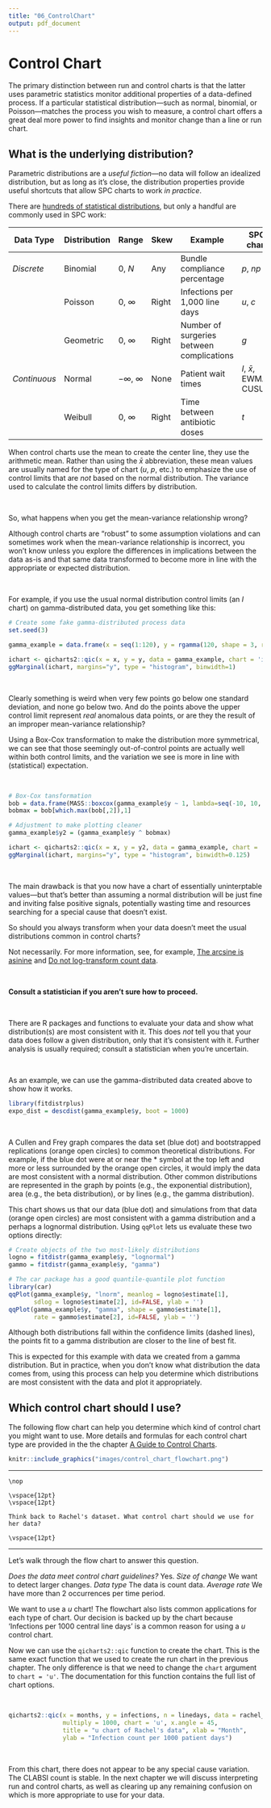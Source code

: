 ```yaml
---
title: "06_ControlChart"
output: pdf_document
---
```


# Control Chart {#control_chart}

The primary distinction between run and control charts is that the latter uses parametric statistics monitor additional properties of a data-defined process. If a particular statistical distribution---such as normal, binomial, or Poisson---matches the process you wish to measure, a control chart offers a great deal more power to find insights and monitor change than a line or run chart.  


## What is the underlying distribution? {#distribution}

Parametric distributions are a *useful fiction*---no data will follow an idealized distribution, but as long as it's close, the distribution properties provide useful shortcuts that allow SPC charts to work *in practice*.

There are [hundreds of statistical distributions](https://en.wikipedia.org/wiki/List_of_probability_distributions), but only a handful are commonly used in SPC work:  

| Data Type | Distribution | Range | Skew | Example | SPC chart |
| --------- | ------------ | ----- | ---- | ------- | --------- |
| *Discrete* | Binomial | 0, $N$ | Any | Bundle compliance percentage | *p*, *np* | 
| | Poisson | 0, $\infty$ | Right | Infections per 1,000 line days | *u*, *c* | 
| | Geometric | 0, $\infty$ | Right | Number of surgeries between complications | *g* | 
| *Continuous* | Normal | $-\infty$, $\infty$ | None | Patient wait times | *I*, $\bar{x}$, EWMA, CUSUM | 
| | Weibull | 0, $\infty$ | Right | Time between antibiotic doses | *t* | 


When control charts use the mean to create the center line, they use the arithmetic mean. Rather than using the $\bar{x}$ abbreviation, these mean values are usually named for the type of chart (*u*, *p*, etc.) to emphasize the use of control limits that are *not* based on the normal distribution. The variance used to calculate the control limits differs by distribution.   

<br>
\vspace{12pt}

So, what happens when you get the mean-variance relationship wrong?

Although control charts are "robust" to some assumption violations and can sometimes work when the mean-variance relationship is incorrect, you won't know unless you explore the differences in implications between the data as-is and that same data transformed to become more in line with the appropriate or expected distribution.

<br>
\vspace{12pt}

For example, if you use the usual normal distribution control limits (an *I* chart) on gamma-distributed data, you get something like this:  

```r
# Create some fake gamma-distributed process data
set.seed(3)

gamma_example = data.frame(x = seq(1:120), y = rgamma(120, shape = 3, rate = 0.8)) 

ichart <- qicharts2::qic(x = x, y = y, data = gamma_example, chart = 'i', y.neg = F)
ggMarginal(ichart, margins="y", type = "histogram", binwidth=1)
```

<br>
\vspace{12pt}

Clearly something is weird when very few points go below one standard deviation, and none go below two. And do the points above the upper control limit represent *real* anomalous data points, or are they the result of an improper mean-variance relationship?

Using a Box-Cox transformation to make the distribution more symmetrical, we can see that those seemingly out-of-control points are actually well within both control limits, and the variation we see is more in line with (statistical) expectation.

<br>
\vspace{12pt}

```r
# Box-Cox tansformation 
bob = data.frame(MASS::boxcox(gamma_example$y ~ 1, lambda=seq(-10, 10, 0.05), plotit=F))
bobmax = bob[which.max(bob[,2]),1]

# Adjustment to make plotting cleaner
gamma_example$y2 = (gamma_example$y ^ bobmax)

ichart <- qicharts2::qic(x = x, y = y2, data = gamma_example, chart = 'i', y.neg = F)
ggMarginal(ichart, margins="y", type = "histogram", binwidth=0.125)
```

<br>
\vspace{12pt}

The main drawback is that you now have a chart of essentially uninterptable values---but that's better than assuming a normal distribution will be just fine and inviting false positive signals, potentially wasting time and resources searching for a special cause that doesn't exist.    

So should you always transform when your data doesn't meet the usual distributions common in control charts? 

Not necessarily. For more information, see, for example, [The arcsine is asinine](https://esajournals.onlinelibrary.wiley.com/doi/full/10.1890/10-0340.1) and [Do not log-transform count data](https://besjournals.onlinelibrary.wiley.com/doi/10.1111/j.2041-210X.2010.00021.x). 

<br>
\vspace{12pt}

**Consult a statistician if you aren't sure how to proceed.** 

<br>
\vspace{12pt}

There are R packages and functions to evaluate your data and show what distribution(s) are most consistent with it. This does *not* tell you that your data does follow a given distribution, only that it's consistent with it. Further analysis is usually required; consult a statistician when you're uncertain.  

<br>
\vspace{12pt}

As an example, we can use the gamma-distributed data created above to show how it works.  

```r
library(fitdistrplus)
expo_dist = descdist(gamma_example$y, boot = 1000)
```

<br>
\vspace{12pt}

A Cullen and Frey graph compares the data set (blue dot) and bootstrapped replications (orange open circles) to common theoretical distributions. For example, if the blue dot were at or near the \* symbol at the top left and more or less surrounded by the orange open circles, it would imply the data are most consistent with a normal distribution. Other common distributions are represented in the graph by points (e.g., the exponential distribution), area (e.g., the beta distribution), or by lines (e.g., the gamma distribution).  

This chart shows us that our data (blue dot) and simulations from that data (orange open circles) are most consistent with a gamma distribution and a perhaps a lognormal distribution. Using `qqPlot` lets us evaluate these two options directly:   

```r
# Create objects of the two most-likely distributions
logno = fitdistr(gamma_example$y, "lognormal")
gammo = fitdistr(gamma_example$y, "gamma")

# The car package has a good quantile-quantile plot function
library(car)
qqPlot(gamma_example$y, "lnorm", meanlog = logno$estimate[1],
       sdlog = logno$estimate[2], id=FALSE, ylab = '')
qqPlot(gamma_example$y, "gamma", shape = gammo$estimate[1],
       rate = gammo$estimate[2], id=FALSE, ylab = '')
```


Although both distributions fall within the confidence limits (dashed lines), the points fit to a gamma distribution are closer to the line of best fit. 

This is expected for this example with data we created from a gamma distribution. But in practice, when you don't know what distribution the data comes from, using this process can help you determine which distributions are most consistent with the data and plot it appropriately.  


## Which control chart should I use? {#control_chart_choice}

The following flow chart can help you determine which kind of control chart you might want to use. More details and formulas for each control chart type are provided in the the chapter [A Guide to Control Charts](#guide_controlCharts).

```r
knitr::include_graphics("images/control_chart_flowchart.png")
```

***
```remark
\nop

\vspace{12pt}
\vspace{12pt}

Think back to Rachel's dataset. What control chart should we use for her data?

\vspace{12pt}
```

***

Let's walk through the flow chart to answer this question.

*Does the data meet control chart guidelines?* Yes.
*Size of change* We want to detect larger changes. 
*Data type* The data is count data. 
*Average rate* We have more than 2 occurrences per time period. 

We want to use a *u* chart! The flowchart also lists common applications for each type of chart. Our decision is backed up by the chart because 'Infections per 1000 central line days' is a common reason for using a *u* control chart. 

Now we can use the `qicharts2::qic` function to create the chart. This is the same exact function that we used to create the run chart in the previous chapter. The only difference is that we need to change the `chart` argument to `chart = 'u'`. The documentation for this function contains the full list of chart options. 

<br>
\vspace{12pt}

```r
qicharts2::qic(x = months, y = infections, n = linedays, data = rachel_data,
               multiply = 1000, chart = 'u', x.angle = 45,
               title = "u chart of Rachel's data", xlab = "Month",
               ylab = "Infection count per 1000 patient days")
```

<br>
\vspace{12pt}

From this chart, there does not appear to be any special cause variation. The CLABSI count is stable. In the next chapter we will discuss interpreting run and control charts, as well as clearing up any remaining confusion on which is more appropriate to use for your data. 
